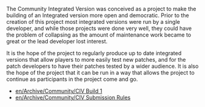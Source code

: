 {{en/Archive/Community/CIV}}

The Community Integrated Version was conceived as a project to make the building of an Integrated version more open and democratic. Prior to the creation of this project most integrated versions were run by a single developer, and while those projects were done very well, they could have the problem of collapsing as the amount of maintenance work became to great or the lead developer lost interest. 

It is the hope of the project to regularly produce up to date integrated versions that allow players to more easily test new patches, and for the patch developers to have their patches tested by a wider audience. It is also the hope of the project that it can be run in a way that allows the project to continue as participants in the project come and go.



*[[en/Archive/Community/CIV Build 1]]
*[[en/Archive/Community/CIV Submission Rules]]